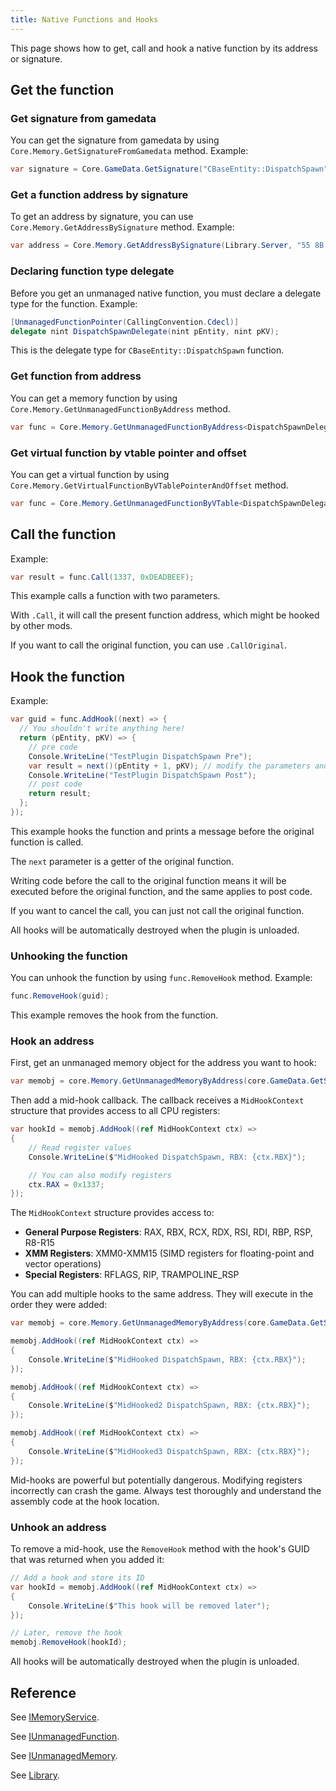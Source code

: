 ```yaml
---
title: Native Functions and Hooks
---
```


This page shows how to get, call and hook a native function by its address or signature.

## Get the function

### Get signature from gamedata

You can get the signature from gamedata by using `Core.Memory.GetSignatureFromGamedata` method.
Example:
```csharp
var signature = Core.GameData.GetSignature("CBaseEntity::DispatchSpawn");
```

### Get a function address by signature

To get an address by signature, you can use `Core.Memory.GetAddressBySignature` method.
Example:
```csharp
var address = Core.Memory.GetAddressBySignature(Library.Server, "55 8B EC 83 EC 08 8B 45 08 5D C3");
```

### Declaring function type delegate

Before you get an unmanaged native function, you must declare a delegate type for the function.
Example:
```csharp
[UnmanagedFunctionPointer(CallingConvention.Cdecl)]
delegate nint DispatchSpawnDelegate(nint pEntity, nint pKV);
```
This is the delegate type for `CBaseEntity::DispatchSpawn` function.

### Get function from address

You can get a memory function by using `Core.Memory.GetUnmanagedFunctionByAddress` method.
```csharp
var func = Core.Memory.GetUnmanagedFunctionByAddress<DispatchSpawnDelegate>(address);
```

### Get virtual function by vtable pointer and offset

You can get a virtual function by using `Core.Memory.GetVirtualFunctionByVTablePointerAndOffset` method.
```csharp
var func = Core.Memory.GetUnmanagedFunctionByVTable<DispatchSpawnDelegate>(*(void**)pObject, 15);
```


## Call the function

Example:
```csharp
var result = func.Call(1337, 0xDEADBEEF);
```

This example calls a function with two parameters.

With `.Call`, it will call the present function address, which might be hooked by other mods.

If you want to call the original function, you can use `.CallOriginal`.

## Hook the function

Example:
```csharp
var guid = func.AddHook((next) => {
  // You shouldn't write anything here!
  return (pEntity, pKV) => {
    // pre code
    Console.WriteLine("TestPlugin DispatchSpawn Pre");
    var result = next()(pEntity + 1, pKV); // modify the parameters and call the original function
    Console.WriteLine("TestPlugin DispatchSpawn Post");
    // post code
    return result;
  };
});
```

This example hooks the function and prints a message before the original function is called.

The `next` parameter is a getter of the original function.

Writing code before the call to the original function means it will be executed before the original function, and the same applies to post code.

If you want to cancel the call, you can just not call the original function.

<Callout type="info">
  All hooks will be automatically destroyed when the plugin is unloaded.
</Callout>

### Unhooking the function

You can unhook the function by using `func.RemoveHook` method.
Example:
```csharp
func.RemoveHook(guid);
```

This example removes the hook from the function.

### Hook an address

First, get an unmanaged memory object for the address you want to hook:

```csharp
var memobj = core.Memory.GetUnmanagedMemoryByAddress(core.GameData.GetSignature("CBaseEntity::DispatchSpawn"));
```

Then add a mid-hook callback. The callback receives a `MidHookContext` structure that provides access to all CPU registers:

```csharp
var hookId = memobj.AddHook((ref MidHookContext ctx) =>
{
    // Read register values
    Console.WriteLine($"MidHooked DispatchSpawn, RBX: {ctx.RBX}");

    // You can also modify registers
    ctx.RAX = 0x1337;
});
```

The `MidHookContext` structure provides access to:
- **General Purpose Registers**: RAX, RBX, RCX, RDX, RSI, RDI, RBP, RSP, R8-R15
- **XMM Registers**: XMM0-XMM15 (SIMD registers for floating-point and vector operations)
- **Special Registers**: RFLAGS, RIP, TRAMPOLINE_RSP

You can add multiple hooks to the same address. They will execute in the order they were added:

```csharp
var memobj = core.Memory.GetUnmanagedMemoryByAddress(core.GameData.GetSignature("CBaseEntity::DispatchSpawn"));

memobj.AddHook((ref MidHookContext ctx) =>
{
    Console.WriteLine($"MidHooked DispatchSpawn, RBX: {ctx.RBX}");
});

memobj.AddHook((ref MidHookContext ctx) =>
{
    Console.WriteLine($"MidHooked2 DispatchSpawn, RBX: {ctx.RBX}");
});

memobj.AddHook((ref MidHookContext ctx) =>
{
    Console.WriteLine($"MidHooked3 DispatchSpawn, RBX: {ctx.RBX}");
});
```

<Callout type="warning">
  Mid-hooks are powerful but potentially dangerous. Modifying registers incorrectly can crash the game. Always test thoroughly and understand the assembly code at the hook location.
</Callout>

### Unhook an address

To remove a mid-hook, use the `RemoveHook` method with the hook's GUID that was returned when you added it:

```csharp
// Add a hook and store its ID
var hookId = memobj.AddHook((ref MidHookContext ctx) =>
{
    Console.WriteLine($"This hook will be removed later");
});

// Later, remove the hook
memobj.RemoveHook(hookId);
```

<Callout type="info">
  All hooks will be automatically destroyed when the plugin is unloaded.
</Callout>

## Reference

See [IMemoryService](/docs/api/shared/memory/imemoryservice/).

See [IUnmanagedFunction](/docs/api/shared/memory/iunmanagedfunctiont/).

See [IUnmanagedMemory](/docs/api/shared/memory/iunmanagedmemory/).

See [Library](/docs/api/shared/memory/library/).
